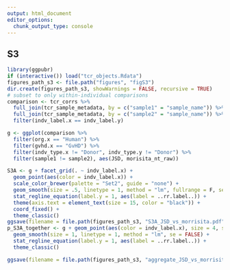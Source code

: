 ```yaml
---
output: html_document
editor_options: 
  chunk_output_type: console
---
```


## S3

```R
library(ggpubr)
if (interactive()) load("tcr_objects.Rdata")
figures_path_s3 <- file.path("figures", "figS3")
dir.create(figures_path_s3, showWarnings = FALSE, recursive = TRUE)
# subset to only within-individual comparisons
comparison <- tcr_corrs %>%
  full_join(tcr_sample_metadata, by = c("sample1" = "sample_name")) %>%
  full_join(tcr_sample_metadata, by = c("sample2" = "sample_name")) %>%
  filter(indv_label.x == indv_label.y)

g <- ggplot(comparison %>%
  filter(org.x == "Human") %>%
  filter(gvhd.x == "GvHD") %>%
  filter(indv_type.x != "Donor", indv_type.y != "Donor") %>%
  filter(sample1 != sample2), aes(JSD, morisita_nt_raw))

S3A <- g + facet_grid(. ~ indv_label.x) +
  geom_point(aes(color = indv_label.x)) +
  scale_color_brewer(palette = "Set2", guide = "none") +
  geom_smooth(size = .5, linetype = 1, method = "lm", fullrange = F, se = FALSE, color = "black") +
  stat_regline_equation(label.y = 1, aes(label = ..rr.label..)) +
  theme(axis.text = element_text(size = 15, color = "black")) +
  coord_fixed() +
  theme_classic()
ggsave(filename = file.path(figures_path_s3, "S3A_JSD_vs_morrisita.pdf"), plot = S3A, width = 10, height = 5)
p_S3A_together <- g + geom_point(aes(color = indv_label.x), size = 4, shape = 19, alpha = .5) +
  geom_smooth(size = 1, linetype = 1, method = "lm", se = FALSE) +
  stat_regline_equation(label.y = 1, aes(label = ..rr.label..)) +
  theme_classic()

ggsave(filename = file.path(figures_path_s3, "aggregate_JSD_vs_morrisita.pdf"), plot = p_S3A_together, width = 5, height = 5)
```

